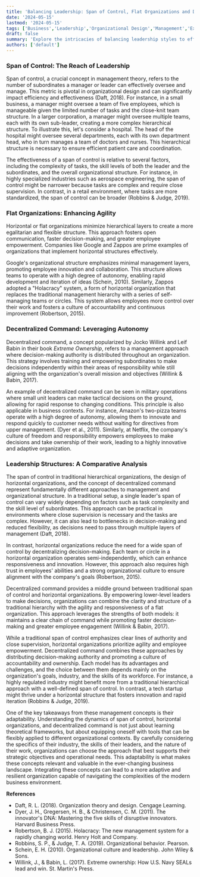 ```yaml
---
title: 'Balancing Leadership: Span of Control, Flat Organizations and Decentralized Command'
date: '2024-05-15'
lastmod: '2024-05-15'
tags: ['Business','Leadership','Organizational Design','Management','Extreme Ownership','Horizontal Organizations','Flat Organizations']
draft: false
summary: 'Explore the intricacies of balancing leadership styles to effectively guide teams. This article examines the importance of adaptability, the benefits of combining different leadership approaches, and practical tips for achieving a harmonious and productive work environment.'
authors: ['default']
---
```


### Span of Control: The Reach of Leadership
Span of control, a crucial concept in management theory, refers to the number of subordinates a manager or leader can effectively oversee and manage. This metric is pivotal in organizational design and can significantly impact efficiency and effectiveness (Daft, 2018). For instance, in a small business, a manager might oversee a team of five employees, which is manageable given the limited number of tasks and the close-knit team structure. In a larger corporation, a manager might oversee multiple teams, each with its own sub-leader, creating a more complex hierarchical structure. To illustrate this, let's consider a hospital. The head of the hospital might oversee several departments, each with its own department head, who in turn manages a team of doctors and nurses. This hierarchical structure is necessary to ensure efficient patient care and coordination.

The effectiveness of a span of control is relative to several factors, including the complexity of tasks, the skill levels of both the leader and the subordinates, and the overall organizational structure. For instance, in highly specialized industries such as aerospace engineering, the span of control might be narrower because tasks are complex and require close supervision. In contrast, in a retail environment, where tasks are more standardized, the span of control can be broader (Robbins & Judge, 2019).

### Flat Organizations: Enhancing Agility

Horizontal or flat organizations minimize hierarchical layers to create a more egalitarian and flexible structure. This approach fosters open communication, faster decision-making, and greater employee empowerment. Companies like Google and Zappos are prime examples of organizations that implement horizontal structures effectively.

Google's organizational structure emphasizes minimal management layers, promoting employee innovation and collaboration. This structure allows teams to operate with a high degree of autonomy, enabling rapid development and iteration of ideas (Schein, 2010). Similarly, Zappos adopted a "Holacracy" system, a form of horizontal organization that replaces the traditional management hierarchy with a series of self-managing teams or circles. This system allows employees more control over their work and fosters a culture of accountability and continuous improvement (Robertson, 2015).

### Decentralized Command: Leveraging Autonomy
Decentralized command, a concept popularized by Jocko Willink and Leif Babin in their book _Extreme Ownership_, refers to a management approach where decision-making authority is distributed throughout an organization. This strategy involves training and empowering subordinates to make decisions independently within their areas of responsibility while still aligning with the organization's overall mission and objectives (Willink & Babin, 2017).

An example of decentralized command can be seen in military operations where small unit leaders can make tactical decisions on the ground, allowing for rapid response to changing conditions. This principle is also applicable in business contexts. For instance, Amazon's two-pizza teams operate with a high degree of autonomy, allowing them to innovate and respond quickly to customer needs without waiting for directives from upper management. (Dyer et al., 2011). Similarly, at Netflix, the company's culture of freedom and responsibility empowers employees to make decisions and take ownership of their work, leading to a highly innovative and adaptive organization.

### Leadership Structures: A Comparative Analysis

The span of control in traditional hierarchical organizations, the design of horizontal organizations, and the concept of decentralized command represent fundamentally different approaches to management and organizational structure. In a traditional setup, a single leader's span of control can vary widely depending on factors such as task complexity and the skill level of subordinates. This approach can be practical in environments where close supervision is necessary and the tasks are complex. However, it can also lead to bottlenecks in decision-making and reduced flexibility, as decisions need to pass through multiple layers of management (Daft, 2018).

In contrast, horizontal organizations reduce the need for a wide span of control by decentralizing decision-making. Each team or circle in a horizontal organization operates semi-independently, which can enhance responsiveness and innovation. However, this approach also requires high trust in employees' abilities and a strong organizational culture to ensure alignment with the company's goals (Robertson, 2015).

Decentralized command provides a middle ground between traditional span of control and horizontal organizations. By empowering lower-level leaders to make decisions, organizations can combine the clarity and structure of a traditional hierarchy with the agility and responsiveness of a flat organization. This approach leverages the strengths of both models: it maintains a clear chain of command while promoting faster decision-making and greater employee engagement (Willink & Babin, 2017).

While a traditional span of control emphasizes clear lines of authority and close supervision, horizontal organizations prioritize agility and employee empowerment. Decentralized command combines these approaches by distributing decision-making authority and promoting a culture of accountability and ownership. Each model has its advantages and challenges, and the choice between them depends mainly on the organization's goals, industry, and the skills of its workforce. For instance, a highly regulated industry might benefit more from a traditional hierarchical approach with a well-defined span of control. In contrast, a tech startup might thrive under a horizontal structure that fosters innovation and rapid iteration (Robbins & Judge, 2019).

One of the key takeaways from these management concepts is their adaptability. Understanding the dynamics of span of control, horizontal organizations, and decentralized command is not just about learning theoretical frameworks, but about equipping oneself with tools that can be flexibly applied to different organizational contexts. By carefully considering the specifics of their industry, the skills of their leaders, and the nature of their work, organizations can choose the approach that best supports their strategic objectives and operational needs. This adaptability is what makes these concepts relevant and valuable in the ever-changing business landscape. Integrating these concepts can lead to a more adaptive and resilient organization capable of navigating the complexities of the modern business environment.

**References**
* Daft, R. L. (2018). Organization theory and design. Cengage Learning.
* Dyer, J. H., Gregersen, H. B., & Christensen, C. M. (2011). The innovator's DNA: Mastering the five skills of disruptive innovators. Harvard Business Press.
* Robertson, B. J. (2015). Holacracy: The new management system for a rapidly changing world. Henry Holt and Company.
* Robbins, S. P., & Judge, T. A. (2019). Organizational behavior. Pearson.
* Schein, E. H. (2010). Organizational culture and leadership. John Wiley & Sons.
* Willink, J., & Babin, L. (2017). Extreme ownership: How U.S. Navy SEALs lead and win. St. Martin's Press.